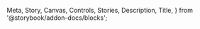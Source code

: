   Meta,
  Story,
  Canvas,
  Controls,
  Stories,
  Description,
  Title,
} from '@storybook/addon-docs/blocks';

<Meta of={GridstackStories} name="Docs" />

<Title />

[GridStack](https://gridstackjs.com/) wrapper component that allows you to easily build a dashboard with drag & drop and resize using Shidoka Widgets with default configuration and styles provided out of the box.

**Note:** GridStack configuration options that require passing a CSS selector will not work with this wrapper due to Shadow DOM encapsulation, but passing an HTML Element reference will work if the option supports it.

<UsageExample />

### Import Styles (globally)

#### JS

```js
import '@kyndryl-design-system/shidoka-applications/common/css/gridstack-shidoka.css';
```

#### CSS

```css
@import '@kyndryl-design-system/shidoka-applications/common/css/gridstack-shidoka.css';
```

## Configuring

The widget-gridstack component includes [the Shidoka default config](https://github.com/kyndryl-design-system/shidoka-applications/blob/main/src/common/helpers/gridstack.ts#L1) automatically, but if it needs to be modified you can import the config separately and make adjustments. See the gridstack documentation for more information on the available options.

### Import & Modify Config

```js
import { Config } from '@kyndryl-design-system/shidoka-applications/common/helpers/gridstack';

const NewConfig = {
  ...Config,
  // modify config here
};

// or
NewConfig.option = value;
```

### Pass the modified config to the widget-gridstack component

```html
<kyn-widget-gridstack .gridstackConfig="${NewConfig}"></kyn-widget-gridstack>
```

## Widget Sizes

[Widget Size and Constraint definitions are provided as JSON objects](https://github.com/kyndryl-design-system/shidoka-applications/tree/main/src/common/helpers/gridstack.ts), which can be imported and included in Layout deifinitions. These sizes & constraints are provided as a baseline, and you can provide your own sizes and contraints as needed.

**Notes:**

- Widget sizes and constraints (min/max sizes) must be provided for each breakpoint.
- `max` layout must be provided because it is the default/fallback.
- `md` and `sm` layouts must also be provided because the grid changes from 12 columns to 8 columns and 4 columns respectively.

## Example

### JS

```js
import {
  WidgetSizes,
  WidgetConstraints,
} from '@kyndryl-design-system/shidoka-applications/common/helpers/gridstack';

const Layout = {
  max: [
    {
      id: 'widget1',
      ...WidgetSizes.standard.max,
      ...WidgetConstraints.default.max,
    },
    {
      id: 'widget2',
      ...WidgetSizes.wide.max,
      ...WidgetConstraints.chart.max,
    },
  ],
  // provide widget sizes for every breakpoint
};
```

### HTML

```html
<kyn-widget-gridstack
  .layout="${Layout}"
  @on-grid-save="${(e) => console.log(e.detail.layout)}"
>
  <div class="grid-stack">
    <div gs-id="widget1" class="grid-stack-item">
      <div class="grid-stack-item-content">
        <kyn-widget widgetTitle="Widget 1" subTitle="Widget Subtitle">
          <kyn-widget-drag-handle></kyn-widget-drag-handle>

          <div>Widget Content</div>
        </kyn-widget>
      </div>
    </div>

    <div gs-id="widget2" class="grid-stack-item">
      <div class="grid-stack-item-content">
        <kyn-widget widgetTitle="Widget 2" subTitle="Widget Subtitle">
          <kyn-widget-drag-handle></kyn-widget-drag-handle>

          <div>Widget Content</div>
        </kyn-widget>
      </div>
    </div>
  </div>
</kyn-widget-gridstack>
```

## Sample Gridstack

[Full sample Layout definition here](https://github.com/kyndryl-design-system/shidoka-applications/tree/main/src/components/reusable/widget/layout.sample.ts).

<Canvas>
  <Story of={GridstackStories.Gridstack} />
</Canvas>

### Properties & Controls

<Controls of={GridstackStories.Gridstack} />
